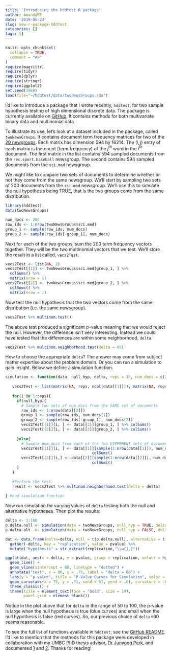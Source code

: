 ```yaml
---
title: 'Introducing the hddtest R package'
author: AmandaRP
date: '2019-05-24'
slug: new-r-package-hddtest
categories: []
tags: []
---
```



```r
knitr::opts_chunk$set(
  collapse = TRUE,
  comment = "#>"
)
require(magrittr)
require(tidyr)
require(dplyr)
require(stringr)
require(ggplot2)
set.seed(1969)
load(file="~/hddtest/data/twoNewsGroups.rda")
```

I'd like to introduce a package that I wrote recently, `hddtest`, for two sample hypothesis testing of high dimensional discrete data. The package is currently available on [GitHub](https://github.com/AmandaRP/hddtest). It contains methods for both multivariate binary data and multinomial data.  

To illustrate its use, let's look at a dataset included in the package, called `twoNewsGroups`. It contains document term frequency matrices for two of the [20 newgroups](http://qwone.com/~jason/20Newsgroups/). Each matrix has dimension 594 by 16214. The $(i,j)$ entry of each matrix is the count (term frequency) of the $j^{th}$ word in the $i^{th}$ document. The first matrix in the list contains 594 sampled documents from the `rec.sport.baseball` newsgroup. The second contains 594 sampled documents from the `sci.med` newsgroup.

We might like to compare two sets of documents to determine whether or not they come from the same newsgroup. We'll start by sampling two sets of 200 documents from the `sci.med` newsgroup. We'll use this to simulate the null hypothesis being TRUE, that is the two groups come from the same distribution. 

```r
library(hddtest)
data(twoNewsGroups)

num_docs <- 200
row_ids <- 1:nrow(twoNewsGroups$sci.med)
group_1 <- sample(row_ids, num_docs)
group_2 <- sample(row_ids[-group_1], num_docs)
```

Next for each of the two groups, sum the 200 term frequency vectors together. They will be the two multinomial vectors that we test. We'll store the result in a list called, `vecs2Test`.

```r
vecs2Test <- list(NA, 2)
vecs2Test[[1]] <- twoNewsGroups$sci.med[group_1, ] %>% 
  colSums() %>% 
  matrix(nrow = 1)
vecs2Test[[2]] <- twoNewsGroups$sci.med[group_2, ] %>%
  colSums() %>% 
  matrix(nrow = 1)
```

Now test the null hypothesis that the two vectors come from the same distribution (i.e. the same newsgroup).

```r
vecs2Test %>% multinom.test()
```

The above test produced a significant p-value meaning that we would reject the null. However, the difference isn't very interesting. Instead we could have tested that the differences are within some neighborhood, `delta`.

```r
vecs2Test %>% multinom.neighborhood.test(delta = 60)
```

How to choose the appropriate `delta`? The answer may come from subject matter expertise about the problem domain. Or you can run a simulation to gain insight. Below we define a simulation function. 

```r
simulation <- function(data, null_hyp, delta, reps = 10, num_docs = c(200, 200)){
  
   vecs2Test <- list(matrix(NA, reps, ncol(data[[1]])), matrix(NA, reps, ncol(data[[1]])))
   
   for(i in 1:reps){
     if(null_hyp){
       # Sample two sets of num_docs from the SAME set of documents     
       row_ids <- 1:nrow(data[[2]])
       group_1 <- sample(row_ids, num_docs[1])
       group_2 <- sample(row_ids[-group_1], num_docs[2])
       vecs2Test[[1]][i, ] <- data[[2]][group_1, ] %>% colSums()
       vecs2Test[[2]][i, ] <- data[[2]][group_2, ] %>% colSums()
       
     }else{
       # Sample num_docs from each of the two DIFFERENT sets of documents
       vecs2Test[[1]][i, ] <- data[[1]][sample(1:nrow(data[[1]]), num_docs[1]), ] %>%
                                      colSums()
       vecs2Test[[2]][i,] <- data[[2]][sample(1:nrow(data[[2]]), num_docs[2]), ] %>%
                                      colSums()
     }
   }
   
   #Perform the test:
   result <- vecs2Test %>% multinom.neighborhood.test(delta = delta)
   
} #end simulation function
```

Now run simulation for varying values of `delta` testing both the null and alternative hypotheses. Then plot the results:

```r
delta <- 1:160
p.delta.null <- simulation(data = twoNewsGroups, null_hyp = TRUE, delta = delta)$pvalue_delta
p.delta.alt  <- simulation(data = twoNewsGroups, null_hyp = FALSE, delta = delta)$pvalue_delta
```

```r
dat <- data.frame(delta=delta, null = t(p.delta.null), alternative = t(p.delta.alt)) %>%
  gather(-delta, key = "replication", value = pvalue) %>% 
  mutate("hypothesis" = str_extract(replication,"\\w{1,}"))

ggplot(dat, aes(x = delta, y = pvalue, group = replication, colour = hypothesis)) + 
  geom_line() +
  geom_vline(xintercept = 60, linetype = "dotted") +
  annotate("text", x = 80, y = .75, label = "delta = 60") +
  labs(y = "p-value", title = "P-Value Curves for Simulation", color = "Hypothesis") + 
  geom_curve(aes(x = 75, y = .71, xend = 61, yend = .6), curvature = -0.3, arrow = arrow(length=unit(2,"mm")), color = "darkgrey") +
  theme_classic() +
  theme(title = element_text(face = "bold", size = 14),
        panel.grid = element_blank())

```


Notice in the plot above that for `delta` in the range of 50 to 100, the p-value is large when the null hypothesis is true (blue curves) and small when the null hypothesis is false (red curves). So, our previous choice of `delta`=60 seems reasonable.

To see the full list of functions available in `hddtest`, see the [GitHub README](https://github.com/AmandaRP/hddtest). I'd like to mention that the methods for this package were developed in collaboration with my UMBC PhD thesis advisor, [Dr Junyong Park](http://www.math.umbc.edu/~junpark/), and documented [1](https://link.springer.com/article/10.1007%2Fs11749-018-0600-8) and [2](https://www.tandfonline.com/doi/abs/10.1080/03610926.2016.1260743). Thanks for reading! 


